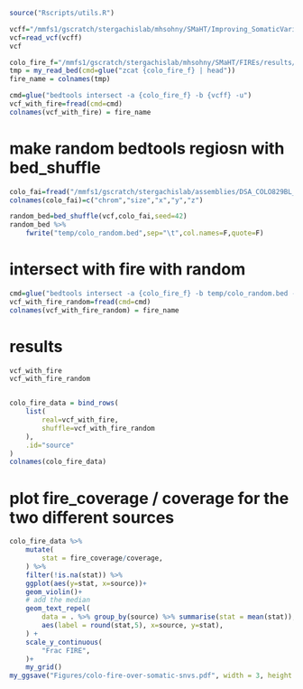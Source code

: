 
```r
source("Rscripts/utils.R")
```

```r
vcff="/mmfs1/gscratch/stergachislab/mhsohny/SMaHT/Improving_SomaticVariantCalling_through_DSA/Fiber-seq/VariantCalls_DeepVariant_1.6.1/Mutational_Spectrum/COLO829T_PassageB_DSA.deepvariant.PASS.snv.annot.shared.final.vcf.gz"
vcf=read_vcf(vcff)
vcf
```

```r
colo_fire_f="/mmfs1/gscratch/stergachislab/mhsohny/SMaHT/FIREs/results/COLO829BL_DSA/FDR-peaks/FDR.track.bed.gz"
tmp = my_read_bed(cmd=glue("zcat {colo_fire_f} | head"))
fire_name = colnames(tmp)
```


```r
cmd=glue("bedtools intersect -a {colo_fire_f} -b {vcff} -u")
vcf_with_fire=fread(cmd=cmd)
colnames(vcf_with_fire) = fire_name
```

# make random bedtools regiosn with bed_shuffle
```r
colo_fai=fread("/mmfs1/gscratch/stergachislab/assemblies/DSA_COLO829BL_v3.0.0.fasta.fai")
colnames(colo_fai)=c("chrom","size","x","y","z")

random_bed=bed_shuffle(vcf,colo_fai,seed=42)
random_bed %>%
    fwrite("temp/colo_random.bed",sep="\t",col.names=F,quote=F)
```

# intersect with fire with random
```r
cmd=glue("bedtools intersect -a {colo_fire_f} -b temp/colo_random.bed -u")
vcf_with_fire_random=fread(cmd=cmd)
colnames(vcf_with_fire_random) = fire_name  
```



# results 
```r
vcf_with_fire
vcf_with_fire_random


colo_fire_data = bind_rows(
    list(
        real=vcf_with_fire,
        shuffle=vcf_with_fire_random
    ),
    .id="source"
)
colnames(colo_fire_data)
```

# plot fire_coverage / coverage for the two different sources
```r
colo_fire_data %>%
    mutate(
        stat = fire_coverage/coverage,
    ) %>%
    filter(!is.na(stat)) %>%
    ggplot(aes(y=stat, x=source))+
    geom_violin()+
    # add the median 
    geom_text_repel(
        data = . %>% group_by(source) %>% summarise(stat = mean(stat)),
        aes(label = round(stat,5), x=source, y=stat),
    ) +
    scale_y_continuous(
        "Frac FIRE",
    )+
    my_grid()
my_ggsave("Figures/colo-fire-over-somatic-snvs.pdf", width = 3, height = 2)
```

